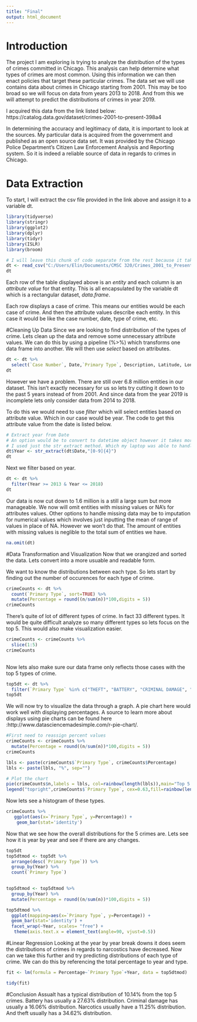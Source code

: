 ```yaml
---
title: "Final"
output: html_document
---
```

# Introduction

The project I am exploring is trying to analyze the distribution of the types of crimes committed in Chicago. This analysis can help determine what types of crimes are most common. Using this information we can then enact policies that target these particular crimes. The data set we will use contains data about crimes in Chicago starting from 2001. This may be too broad so we will focus on data from years 2013 to 2018. And from this we will attempt to predict the distributions of crimes in year 2019.

I acquired this data from the link listed below:
https://catalog.data.gov/dataset/crimes-2001-to-present-398a4 

In determining the accuracy and legitimacy of data, it is important to look at the sources. My particular data is acquired from the government and published as an open source data set. It was provided by the Chicago Police Department's  Citizen Law Enforcement Analysis and Reporting system. So it is indeed a reliable source of data in regards to crimes in Chicago.

# Data Extraction
To start, I will extract the csv file provided in the link above and assign it to a variable dt.

```r
library(tidyverse)
library(stringr)
library(ggplot2)
library(dplyr)
library(tidyr)
library(ISLR)
library(broom)
```

```r
# I will leave this chunk of code separate from the rest because it takes a while to process such a large csv file
dt <- read_csv("C:/Users/Elin/Documents/CMSC 320/Crimes_2001_to_Present_Chicago.csv")
dt

```
Each row of the table displayed above is an *entity* and each column is an *attribute value* for that entity. This is all encapsulated by the variable dt which is a rectangular dataset, *data.frame*. 

Each row displays a case of crime. This means our entities would be each case of crime. And then the attribute values describe each entity. In this case it would be like the case number, date, type of crime, etc. 

#Cleaning Up Data
Since we are looking to find distribution of the types of crime. Lets clean up the data and remove some unnecessary attribute values. We can do this by using a pipeline (%>%) which transforms one data frame into another. We will then use *select* based on attributes.

```r
dt <- dt %>%
  select(`Case Number`, Date,`Primary Type`, Description, Latitude, Longitude)
dt
```

However we have a problem. There are still over 6.8 million entities in our dataset. This isn't exactly necessary for us so lets try cutting it down to to the past 5 years instead of from 2001. And since data from the year 2019 is incomplete lets only consider data from 2014 to 2018.

To do this we would need to use *filter* which will select entities based on attribute value. Which in our case would be year. The code to get this attribute value from the date is listed below. 
```r
# Extract year from Date
# An option would be to convert to datetime object however it takes more computation power to do that so
# I used just the str_extract method. Which my laptop was able to handle better.
dt$Year <- str_extract(dt$Date,"[0-9]{4}")
dt
```
Next we filter based on year.

```r
dt <- dt %>%
  filter(Year >= 2013 & Year <= 2018)
dt
```
Our data is now cut down to 1.6 million is a still a large sum but more manageable. We now will omit entities with missing values or NA's for attributes values. Other options to handle missing data may be to imputation for numerical values which involves just inputting the mean of range of values in place of NA. However we won't do that. The amount of entities with missing values is neglible to the total sum of entities we have.

```r
na.omit(dt)
```

#Data Transformation and Visualization
Now that we orangized and sorted the data. Lets convert into a more usuable and readable form. 

We want to know the distributions between each type. So lets start by finding out the number of occurences for each type of crime.
```r
crimeCounts <- dt %>%
  count(`Primary Type`, sort=TRUE) %>%
  mutate(Percentage = round((n/sum(n))*100,digits = 5))
crimeCounts

```
There's quite of lot of different types of crime. In fact 33 different types. It would be quite difficult analyze so many different types so lets focus on the top 5.
This would also make visualization easier.

```r
crimeCounts <- crimeCounts %>% 
  slice(1:5)
crimeCounts
  
```
Now lets also make sure our data frame only reflects those cases with the top 5 types of crime.

```r
top5dt <- dt %>%
  filter(`Primary Type` %in% c("THEFT", "BATTERY", "CRIMINAL DAMAGE", "NARCOTICS", "ASSAULT"))
top5dt
```
We will now try to visualize the data through a graph. A pie chart here would work well with displaying percentages. A source to learn more about displays using pie charts can be found here :http://www.datasciencemadesimple.com/r-pie-chart/.

```r
#First need to reassign percent values
crimeCounts <- crimeCounts %>%
  mutate(Percentage = round((n/sum(n))*100,digits = 5))
crimeCounts

lbls <- paste(crimeCounts$`Primary Type`, crimeCounts$Percentage)
lbls <- paste(lbls, "%", sep="")

# Plot the chart
pie(crimeCounts$n,labels = lbls, col=rainbow(length(lbls)),main="Top 5 Crimes", cex = 0.8)
legend("topright",crimeCounts$`Primary Type`, cex=0.63,fill=rainbow(length(lbls)))

```

Now lets see a histogram of these types.
```r
crimeCounts %>%
   ggplot(aes(x=`Primary Type`, y=Percentage)) +
    geom_bar(stat='identity')
```

Now that we see how the overall distributions for the 5 crimes are. Lets see how it is year by year and see if there are any changes.
```r

top5dt 
top5dtmod <- top5dt %>%
  arrange(desc(`Primary Type`)) %>%
  group_by(Year) %>%
  count(`Primary Type`) 
  

top5dtmod <- top5dtmod %>%
  group_by(Year) %>%
  mutate(Percentage = round((n/sum(n))*100,digits = 5))

top5dtmod %>%
  ggplot(mapping=aes(x=`Primary Type`, y=Percentage)) +
  geom_bar(stat='identity') +
  facet_wrap(~Year, scales= "free") +
   theme(axis.text.x = element_text(angle=90, vjust=0.5))
```

#Linear Regression
Looking at the year by year break downs it does seem the distributions of crimes in regards to narcostics have decreased. Now can we take this further and try predicting distributions of each type of crime. We can do this by referencing the total percentage to year and type.

```r
fit <- lm(formula = Percentage~`Primary Type`+Year, data = top5dtmod)

tidy(fit)

```

#Conclusion
Assualt has a typical distribution of 10.14% from the top 5 crimes.
Battery has usually a 27.63% distribution. Criminal damage has usually a 16.06% distribution. Narcotics usually have a 11.25% distribution. And theft usually has a 34.62% distribution.
